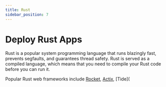 ```yaml
---
title: Rust
sidebar_position: 7
---
```




# Deploy Rust Apps

Rust is a popular system programming language that runs blazingly fast, prevents segfaults, and guarantees thread safety. 
Rust is served as a compiled language, which means that you need to compile your Rust code before you can run it.

Popular Rust web frameworks include [Rocket](https://rocket.rs/), [Actix](https://actix.rs/), [Tide](
    